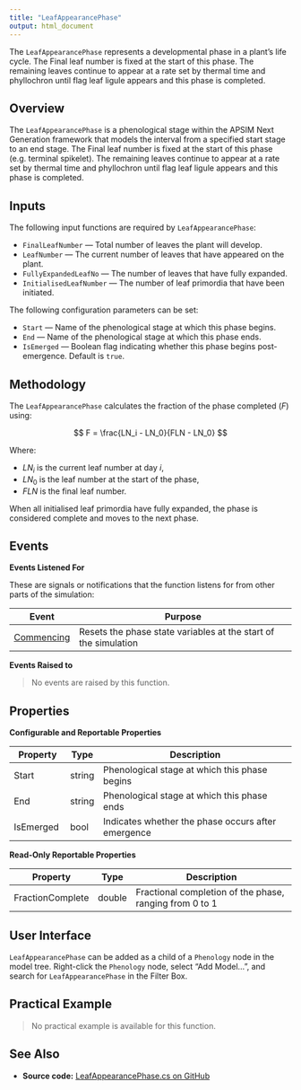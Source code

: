 ```yaml
---
title: "LeafAppearancePhase"
output: html_document
---
```


The `LeafAppearancePhase` represents a developmental phase in a plant's life cycle. The Final leaf number is fixed at the start of this phase. The remaining leaves continue to appear at a rate set by thermal time and phyllochron until flag leaf ligule appears and this phase is completed.

## Overview

The `LeafAppearancePhase` is a phenological stage within the APSIM Next Generation framework that models the interval from a specified start stage to an end stage. The Final leaf number is fixed at the start of this phase (e.g. terminal spikelet). The remaining leaves continue to appear at a rate set by thermal time and phyllochron until flag leaf ligule appears and this phase is completed.

## Inputs

The following input functions are required by `LeafAppearancePhase`:

- `FinalLeafNumber` — Total number of leaves the plant will develop.
- `LeafNumber` — The current number of leaves that have appeared on the plant.
- `FullyExpandedLeafNo` — The number of leaves that have fully expanded.
- `InitialisedLeafNumber` — The number of leaf primordia that have been initiated.

The following configuration parameters can be set:

- `Start` — Name of the phenological stage at which this phase begins.
- `End` — Name of the phenological stage at which this phase ends.
- `IsEmerged` — Boolean flag indicating whether this phase begins post-emergence. Default is `true`.

## Methodology

The `LeafAppearancePhase` calculates the fraction of the phase completed ($F$) using:

$$
F = \frac{LN_i - LN_0}{FLN - LN_0}
$$

Where:

- $LN_i$ is the current leaf number at day $i$,
- $LN_0$ is the leaf number at the start of the phase,
- $FLN$ is the final leaf number.


When all initialised leaf primordia have fully expanded, the phase is considered complete and moves to the next phase.

## Events 

**Events Listened For**

These are signals or notifications that the function listens for from other parts of the simulation:

| Event          | Purpose                                                                                  |
|----------------|------------------------------------------------------------------------------------------|
| [Commencing](/docs/Models/Events.html#Commencing)   | Resets the phase state variables at the start of the simulation |

**Events Raised to**

> No events are raised by this function.

## Properties

**Configurable and Reportable Properties**

| Property             | Type    | Description                                                                 |
|----------------------|---------|-----------------------------------------------------------------------------|
| Start                | string  | Phenological stage at which this phase begins                               |
| End                  | string  | Phenological stage at which this phase ends                                 |
| IsEmerged            | bool    | Indicates whether the phase occurs after emergence                          |

**Read-Only Reportable Properties**

| Property             | Type    | Description                                                                 |
|----------------------|---------|-----------------------------------------------------------------------------|
| FractionComplete     | double  | Fractional completion of the phase, ranging from 0 to 1                      |

## User Interface

`LeafAppearancePhase` can be added as a child of a `Phenology` node in the model tree. Right-click the `Phenology` node, select "Add Model...", and search for `LeafAppearancePhase` in the Filter Box.

## Practical Example

> No practical example is available for this function.

## See Also

* **Source code:** [LeafAppearancePhase.cs on GitHub](http://github.com/APSIMInitiative/ApsimX/blob/master/Models/PMF/Phenology/Phases/LeafAppearancePhase.cs)
